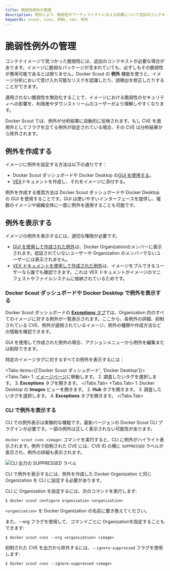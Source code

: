 ```yaml
---
title: 脆弱性例外の管理
description: 例外により、脆弱性がアーティファクトに与える影響について追加のコンテキストや文書を提供し、適用されない脆弱性を抑制することができます。
keywords: scout, cves, 抑制, vex, 例外
---
```



# 脆弱性例外の管理

コンテナイメージで見つかった脆弱性には、追加のコンテキストが必要な場合があります。イメージに脆弱なパッケージが含まれていても、必ずしもその脆弱性が悪用可能であるとは限りません。Docker Scout の **例外** 機能を使うと、イメージ分析において受け入れ可能なリスクを認識したり、誤検出を修正したりすることができます。

適用されない脆弱性を無効化することで、イメージにおける脆弱性のセキュリティへの影響を、利用者やダウンストリームのユーザーがより理解しやすくなります。

Docker Scout では、例外が分析結果に自動的に反映されます。もし CVE を適用外としてフラグを立てる例外が設定されている場合、その CVE は分析結果から除外されます。

## 例外を作成する

イメージに例外を設定する方法は以下の通りです：

- Docker Scout ダッシュボードや Docker Desktop の[GUI を使用する](/scout-ja/how-tos/create-exceptions-gui)。
- [VEX](/scout-ja/how-tos/create-exceptions-vex)ドキュメントを作成し、それをイメージに添付する。

例外を作成する推奨方法は Docker Scout ダッシュボードや Docker Desktop の GUI を使用することです。GUI は使いやすいインターフェースを提供し、複数のイメージや組織全体に一度に例外を適用することも可能です。

## 例外を表示する

イメージの例外を表示するには、適切な権限が必要です。

- [GUI を使用して作成された例外](/scout-ja/how-tos/create-exceptions-gui)は、Docker Organizationのメンバーに表示されます。認証されていないユーザーや Organization のメンバーでないユーザーには表示されません。
- [VEX ドキュメントを使用して作成された例外](/scout-ja/how-tos/create-exceptions-vex)は、イメージをプルできるユーザーなら誰でも確認できます。これは VEX ドキュメントがイメージのマニフェストやファイルシステムに格納されているためです。

### Docker Scout ダッシュボードや Docker Desktop で例外を表示する

Docker Scout ダッシュボードの [**Exceptions** タブ](https://scout.docker.com/reports/vulnerabilities/exceptions)では、Organization 内のすべてのイメージに対する例外が一覧表示されます。ここから、各例外の詳細、抑制されている CVE、例外が適用されているイメージ、例外の種類や作成方法などの情報を確認できます。

GUI を使用して作成された例外の場合、アクションメニューから例外を編集または削除できます。

特定のイメージタグに対するすべての例外を表示するには：

<Tabs items={['Docker Scout ダッシュボード', 'Docker Desktop']}>
  <Tabs.Tab>
    1. [イメージページ](https://scout.docker.com/reports/images)に移動します。
    2. 調査したいタグを選択します。
    3. **Exceptions** タブを開きます。
  </Tabs.Tab>
  <Tabs.Tab>
    1. Docker Desktop の **Images** ビューを開きます。
    2. **Hub** タブを開きます。
    3. 調査したいタグを選択します。
    4. **Exceptions** タブを開きます。
  </Tabs.Tab>
</Tabs>

### CLI で例外を表示する

<Callout emoji="🧪">
  CLI での例外表示は実験的な機能です。最新バージョンの Docker Scout CLI プラグインが必要です。一部の例外は正しく表示されない可能性があります。
</Callout>

`docker scout cves <image>` コマンドを実行すると、CLI に例外がハイライト表示されます。例外で抑制された CVE には、CVE ID の横に `SUPPRESSED` ラベルが表示され、例外の詳細も表示されます。

![CLI 出力の SUPPRESSED ラベル](/scout-ja/suppressed-cve-cli.png)

<Callout type="info">
  CLI で例外を表示するには、例外を作成した Docker Organization と同じ Organization を CLI に設定する必要があります。

  CLI に Organization を設定するには、次のコマンドを実行します:

  ```console
  $ docker scout configure organization <organization>
  ```

  `<organization>` を Docker Organization の名前に置き換えてください。

  また、--org フラグを使用して、コマンドごとに Organizationを指定することもできます:

  ```console
  $ docker scout cves --org <organization> <image>
  ```
</Callout>

抑制された CVE を出力から除外するには、`--ignore-suppressed` フラグを使用します:

```console
$ docker scout cves --ignore-suppressed <image>
```
